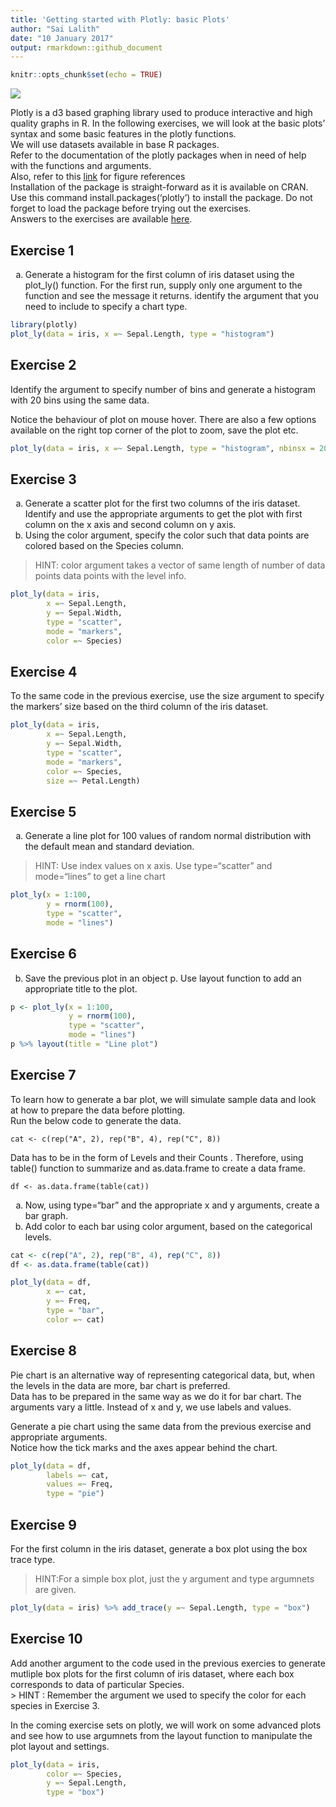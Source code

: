 ```yaml
---
title: 'Getting started with Plotly: basic Plots'
author: "Sai Lalith"
date: "10 January 2017"
output: rmarkdown::github_document
---
```


```r
knitr::opts_chunk$set(echo = TRUE)
```

![](https://www.r-exercises.com/wp-content/uploads/2017/01/three-d-1781592__340.png)

Plotly is a d3 based graphing library used to produce interactive and high quality graphs in R. In the following exercises, we will look at the basic plots’ syntax and some basic features in the plotly functions.  
We will use datasets available in base R packages.  
Refer to the documentation of the plotly packages when in need of help with the functions and arguments.  
Also, refer to this [link](https://plot.ly/r/reference/) for figure references  
Installation of the package is straight-forward as it is available on CRAN.  
Use this command install.packages(‘plotly’) to install the package. Do not forget to load the package before trying out the exercises.  
Answers to the exercises are available [here](http://www.r-exercises.com/2017/01/10/getting-started-with-plotly-basic-plots-solutions/).  

## Exercise 1

a. Generate a histogram for the first column of iris dataset using the plot_ly() function.
For the first run, supply only one argument to the function and see the message it returns.
identify the argument that you need to include to specify a chart type.  

```r
library(plotly)
plot_ly(data = iris, x =~ Sepal.Length, type = "histogram")
```

## Exercise 2

Identify the argument to specify number of bins and generate a histogram with 20 bins using the same data.  

Notice the behaviour of plot on mouse hover. There are also a few options available on the right top corner of the plot to zoom, save the plot etc.  

```r
plot_ly(data = iris, x =~ Sepal.Length, type = "histogram", nbinsx = 20)
```

## Exercise 3

a. Generate a scatter plot for the first two columns of the iris dataset. Identify and use the appropriate arguments to get the plot with first column on the x axis and second column on y axis.  
b. Using the color argument, specify the color such that data points are colored based on the Species column.  

> HINT: color argument takes a vector of same length of number of data points data points with the level info. 

```r
plot_ly(data = iris, 
        x =~ Sepal.Length, 
        y =~ Sepal.Width,
        type = "scatter",
        mode = "markers",
        color =~ Species)
```

## Exercise 4

To the same code in the previous exercise, use the size argument to specify the markers’ size based on the third column of the iris dataset.  
 
```r
plot_ly(data = iris, 
        x =~ Sepal.Length, 
        y =~ Sepal.Width,
        type = "scatter",
        mode = "markers",
        color =~ Species,
        size =~ Petal.Length)
```

## Exercise 5

a. Generate a line plot for 100 values of random normal distribution with the default mean and standard deviation.  

> HINT: Use index values on x axis. Use type="scatter" and mode="lines" to get a line chart
 
```r
plot_ly(x = 1:100,
        y = rnorm(100),
        type = "scatter",
        mode = "lines")
```

## Exercise 6

b. Save the previous plot in an object p. Use layout function to add an appropriate title to the plot.   
 
```r
p <- plot_ly(x = 1:100,
             y = rnorm(100),
             type = "scatter",
             mode = "lines")
p %>% layout(title = "Line plot")
```

## Exercise 7

To learn how to generate a bar plot, we will simulate sample data and look at how to prepare the data before plotting.  
Run the below code to generate the data.  
```
cat <- c(rep("A", 2), rep("B", 4), rep("C", 8))
```

Data has to be in the form of Levels and their Counts . Therefore, using table() function to summarize and as.data.frame to create a data frame.  
```
df <- as.data.frame(table(cat))
```
a. Now, using type="bar" and the appropriate x and y arguments, create a bar graph.  
b. Add color to each bar using color argument, based on the categorical levels.  

```r
cat <- c(rep("A", 2), rep("B", 4), rep("C", 8))
df <- as.data.frame(table(cat))

plot_ly(data = df,
        x =~ cat,
        y =~ Freq,
        type = "bar",
        color =~ cat)
```

## Exercise 8

Pie chart is an alternative way of representing categorical data, but, when the levels in the data are more, bar chart is preferred.  
Data has to be prepared in the same way as we do it for bar chart. The arguments vary a little. Instead of x and y, we use labels and values.  

Generate a pie chart using the same data from the previous exercise and appropriate arguments.  
Notice how the tick marks and the axes appear behind the chart.  

```r
plot_ly(data = df,
        labels =~ cat,
        values =~ Freq,
        type = "pie")
```


## Exercise 9

For the first column in the iris dataset, generate a box plot using the box trace type.  

> HINT:For a simple box plot, just the y argument and type argumnets are given.

```r
plot_ly(data = iris) %>% add_trace(y =~ Sepal.Length, type = "box")
```

## Exercise 10

Add another argument to the code used in the previous exercies to generate mutliple box plots for the first column of iris dataset, where each box corresponds to data of particular Species.    
> HINT : Remember the argument we used to specify the color for each species in Exercise 3.

In the coming exercise sets on plotly, we will work on some advanced plots and see how to use argumnets from the layout function to manipulate the plot layout and settings.  

```r
plot_ly(data = iris,
        color =~ Species,
        y =~ Sepal.Length,
        type = "box")
```
